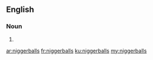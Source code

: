 ==English==

===Noun===
{{head|en|noun plural form}}

# {{plural of|niggerball|lang=en}}

[[ar:niggerballs]]
[[fr:niggerballs]]
[[ku:niggerballs]]
[[my:niggerballs]]